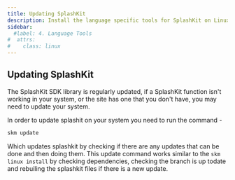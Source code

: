 ```yaml
---
title: Updating SplashKit
description: Install the language specific tools for SplashKit on Linux.
sidebar:
  #label: 4. Language Tools
#  attrs:
#    class: linux
---
```



## Updating SplashKit

The SplashKit SDK library is regularly updated, if a SplashKit function isn't working in your system, or the site has one that you don't have, you may need to update your system.

In order to update splashit on your system you need to run the command -

```bash
skm update
```

Which updates splashkit by checking if there are any updates that can be done and then doing them. This update command works similar to the `skm linux install` by checking dependencies, checking the branch is up todate and rebuiling the splashkit files if there is a new update.